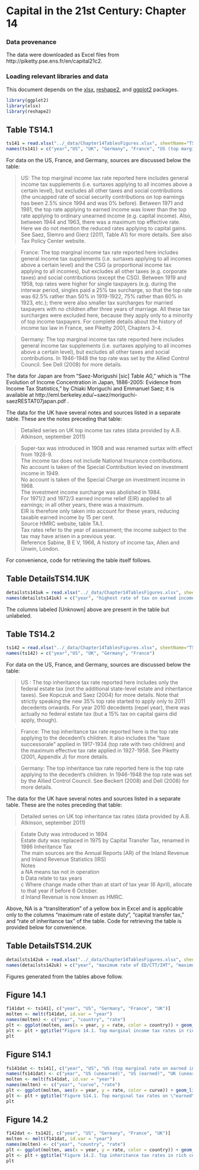 Capital in the 21st Century: Chapter 14
========================================================

### Data provenance

The data were downloaded as Excel files from http://piketty.pse.ens.fr/en/capital21c2. 

### Loading relevant libraries and data

This document depends on the [xlsx](http://cran.r-project.org/web/packages/xlsx/index.html), [reshape2](http://cran.r-project.org/web/packages/reshape2/index.html), and [ggplot2](http://cran.r-project.org/web/packages/ggplot2/index.html) packages.

```r
library(ggplot2)
library(xlsx)
library(reshape2)
```

## Table TS14.1

```r
ts141 = read.xlsx("../_data/Chapter14TablesFigures.xlsx", sheetName="TS14.1", rowIndex=5:118, colIndex=c(1:5, 7:16), header=FALSE)
names(ts141) = c("year","US", "UK", "Germany", "France", "US (top marginal rate on earned income)", "US (top effective rate)", "UK (top marginal rate on earned income)", "France (income tax)", "France (CSG)", "Japan (Saez-Morigushi [sic] Table A0)")
```

For data on the US, France, and Germany, sources are discussed below the table:

> US: The top marginal income tax rate reported here includes general income tax supplements (i.e. surtaxes applying to all incomes above a certain level), but excludes all other taxes and social contributions (the uncapped rate of social security contributions on top earnings has been 2.5% since 1994 and was 0% before). Between 1971 and 1981, the top rate applying to earned income was lower than the top rate applying to ordinary unearned income (e.g. capital income). Also, between 1944 and 1963, there was a maximum top effective rate. Here we do not mention the reduced rates applying to capital gains. See Saez, Slemro and Gierz (2011, Table A1) for more details. See also Tax Policy Center website.

> France: The top marginal income tax rate reported here includes general income tax supplements (i.e. surtaxes applying to all incomes above a certain level) and the CSG (a proportional income tax applying to all incomes), but excludes all other taxes (e.g. corporate taxes) and social contributions (except the CSG). Between 1919 and 1958, top rates were higher for single taxpayers (e.g. during the interwar period, singles paid a 25% tax surcharge, so that the top rate was 62.5% rather than 50% in 1919-1922, 75% rather than 60% in 1923, etc.); there were also smaller tax surcharges for married taxpayers with no children after three years of marriage. All these tax surcharges were excluded here, because they apply only to a minority of top income taxpayers. For complete details about the history of income tax law in France, see Piketty 2001, Chapters 3-4.

> Germany: The top marginal income tax rate reported here includes general income tax supplements (i.e. surtaxes applying to all incomes above a certain level), but excludes all other taxes and social contributions. In 1946-1948 the top rate was set by the Allied Control Council. See Dell (2008) for more details.

The data for Japan are from "Saez-Morigushi [sic] Table A0," which is "The Evolution of Income Concentration in Japan, 1886-2005: 
Evidence from Income Tax Statistics," by Chiaki Moriguchi and Emmanuel Saez; it is available at http://eml.berkeley.edu/~saez/moriguchi-saezRESTAT07japan.pdf .

The data for the UK have several notes and sources listed in a separate table. These are the notes preceding that table:

> Detailed series on UK top income tax rates (data provided by A.B. Atkinson, september 2011)  			
				
> Super-tax was introduced in 1908 and was renamed surtax with effect from 1928-9.				
> The income tax does not include National Insurance contributions.				
> No account is taken of the Special Contribution levied on investment income in 1949.				
> No account is taken of the Special Charge on investment income in 1968.				
> The investment income surcharge was abolished in 1984.				
> For 1971/2 and 1972/3 earned income relief (EIR) applied to all earnings; in all other years, there was a maximum.				
> EIR is therefore only taken into account for these years, reducing taxable earned income by 15 per cent.				
> Source HMRC website, table TA.1.				
> Tax rates refer to the year of assessment; the income subject to the tax may have arisen in a previous year.				
> Reference	Sabine, B E V, 1966, A history of income tax, Allen and Unwin, London.			

For convenience, code for retrieving the table itself follows.

## Table DetailsTS14.1UK
```r
detailsts141uk = read.xlsx("../_data/Chapter14TablesFigures.xlsx", sheetName="DetailsTS14.1UK", rowIndex=15:117, colIndex=c(1:12), header=FALSE)
names(detailsts141uk) = c("year", "highest rate of tax on earned income", "highest rate of  tax on capital income", "highest rate of income tax", "source", "highest rate of surtax", "source", "investment income surcharge", "source", "notes", "[Unknown]", "[Unknown]")
```

The columns labeled [Unknown] above are present in the table but unlabeled.

## Table TS14.2

```r
ts142 = read.xlsx("../_data/Chapter14TablesFigures.xlsx", sheetName="TS14.2", rowIndex=5:118, colIndex=c(1:5), header=FALSE)
names(ts142) = c("year","US", "UK", "Germany", "France")
```

For data on the US, France, and Germany, sources are discussed below the table:

> US : The top inheritance tax rate reported here includes only the federal estate tax (not the additional state-level estate and inheritance taxes). See Kopczuk and Saez (2004) for more details. Note that strictly speaking the new 35% top rate started to apply only to 2011 decedents onwards. For year 2010 decedents (repel year), there was actually no federal estate tax (but a 15% tax on capital gains did apply, though).

> France: The top inheritance tax rate reported here is the top rate applying to the decedent's children. It also includes the "taxe successorale" applied in 1917-1934 (top rate with two children) and the maximum effective tax rate applied in 1927-1958. See Piketty (2001, Appendix J) for more details.

> Germany: The top inheritance tax rate reported here is the top rate applying to the decedent's children. In 1946-1948 the top rate was set by the Allied Control Council. See Beckert (2008) and Dell (2008) for more details.

The data for the UK have several notes and sources listed in a separate table. These are the notes preceding that table:

> Detailed series on UK top inheritance tax rates (data provided by A.B. Atkinson, september 2011)  				
					
> Estate Duty was introduced in 1894 					
> Estate duty was replaced in 1975 by Capital Transfer Tax, renamed in 1986 Inheritance Tax					
> The main sources are the Annual Reports (AR) of the Inland Revenue and Inland Revenue Statistics (IRS)					
> Notes					
> a	NA means tax not in operation			
> b	Data relate to tax years				
> c	Where change made other than at start of tax year (6 April), allocate to that year if before 6 October.				
> d	Inland Revenue is now known as HMRC.

Above, NA is a "transliteration" of a yellow box in Excel and is applicable only to the columns "maximum rate of estate duty", "capital transfer tax," and "rate of inheritance tax" of the table. Code for retrieving the table is provided below for convenience.

## Table DetailsTS14.2UK
```r
detailsts142uk = read.xlsx("../_data/Chapter14TablesFigures.xlsx", sheetName="DetailsTS14.2UK", rowIndex=14:131, colIndex=c(1:7), header=FALSE)
names(detailsts142uk) = c("year", "maximum rate of ED/CTT/IHT", "maximum rate of estate duty", "capital transfer tax", "rate of inheritance tax",  "source", "notes")
```

Figures generated from the tables above follow.

## Figure 14.1

```r
f141dat <- ts141[, c("year", "US", "Germany", "France", "UK")]
molten <- melt(f141dat, id.var = "year")
names(molten) <- c("year", "country", "rate")
plt <- ggplot(molten, aes(x = year, y = rate, color = country)) + geom_line()
plt <- plt + ggtitle("Figure 14.1. Top marginal income tax rates in rich countries, 1900-2013")
plt
```

## Figure S14.1

```r
fs141dat <- ts141[, c("year", "US", "US (top marginal rate on earned income)", "UK", "UK (top marginal rate on earned income)")]
names(fs141dat) <- c("year", "US (unearned)", "US (earned)", "UK (unearned)", "UK (earned)")
molten <- melt(fs141dat, id.var = "year")
names(molten) <- c("year", "curve", "rate")
plt <- ggplot(molten, aes(x = year, y = rate, color = curve)) + geom_line()
plt <- plt + ggtitle("Figure S14.1. Top marginal tax rates on \"earned\" and \"unearned\" income, 1900-2013")
plt
```

## Figure 14.2

```r
f142dat <- ts142[, c("year", "US", "Germany", "France", "UK")]
molten <- melt(f141dat, id.var = "year")
names(molten) <- c("year", "country", "rate")
plt <- ggplot(molten, aes(x = year, y = rate, color = country)) + geom_line()
plt <- plt + ggtitle("Figure 14.2. Top inheritance tax rates in rich countries, 1900-2013")
plt
```

